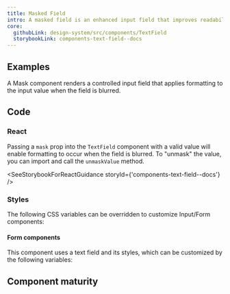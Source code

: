 ```yaml
---
title: Masked Field
intro: A masked field is an enhanced input field that improves readability by providing visual and non-visual cues to a user about the expected value.
core:
  githubLink: design-system/src/components/TextField
  storybookLink: components-text-field--docs
---
```



## Examples

A Mask component renders a controlled input field that applies formatting to the input value when the field is blurred.

<StorybookExample componentName="text-field" storyId="components-text-field--all-masked-fields" />

## Code

### React

Passing a `mask` prop into the `TextField` component with a valid value will
enable formatting to occur when the field is blurred. To "unmask" the
value, you can import and call the `unmaskValue` method.

<SeeStorybookForReactGuidance storyId={'components-text-field--docs'} />

### Styles

The following CSS variables can be overridden to customize Input/Form components:

<ComponentThemeOptions componentname="text-input" />

#### Form components

This component uses a text field and its styles, which can be customized by the following variables:

<ComponentThemeOptions componentname="form" />

## Component maturity

<MaturityChecklist
  a11yStandards={true}
  color={true}
  forcedColors={true}
  screenReaders={false}
  keyboardNavigable={true}
  storybook={true}
  responsive={true}
  spanish={null}
  completeUiKit={false}
  responsiveUiKit={false}
  tokensInCode={true}
  tokensInSketch={true}
/>
